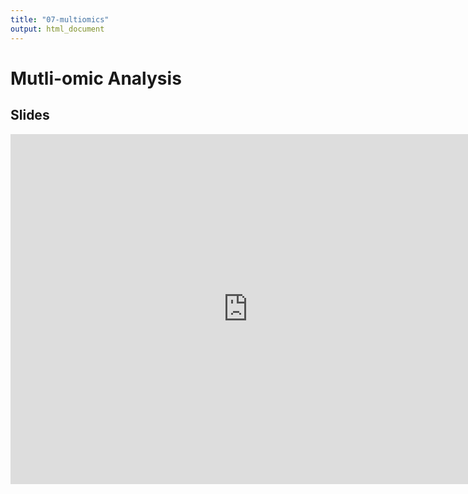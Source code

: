 ```yaml
---
title: "07-multiomics"
output: html_document
---
```


# Mutli-omic Analysis

## Slides

<iframe src="https://docs.google.com/presentation/d/e/2PACX-1vS5k4mKhWWjqp_UpsaSZspd_8u5oQgnUYzXSErAxbt-vrE2AwkvbeWZpGP9HIBXSQ/embed?start=false&loop=false&delayms=3000" frameborder="0" width="760" height="560" allowfullscreen="true" mozallowfullscreen="true" webkitallowfullscreen="true"></iframe>
